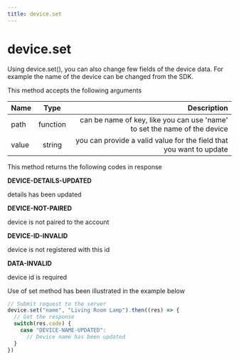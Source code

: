 ```yaml
---
title: device.set
---
```


# device.set

Using device.set(), you can also change few fields of the device data. For example the name of the device can be changed from the SDK.

This method accepts the following arguments

| Name       | Type |   Description |
| :------------ | :---------: | ----------: |
| path     |    function    |  can be name of key, like you can use 'name' to set the name of the device |
| value     |    string	    | you can provide a valid value for the field that you want to update|

This method returns the following codes in response

**DEVICE-DETAILS-UPDATED**

details has been updated

**DEVICE-NOT-PAIRED**

device is not paired to the account

**DEVICE-ID-INVALID**

device is not registered with this id

**DATA-INVALID**

device id is required

Use of set method has been illustrated in the example below

```js
// Submit request to the server
device.set("name", "Living Room Lamp").then((res) => {
  // Got the response
  switch(res.code) {
    case "DEVICE-NAME-UPDATED": 
      // Device name has been updated
  }
})
```



